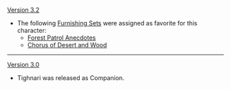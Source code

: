 {{Change History/Header}}
[[Version 3.2]]
* The following [[Furnishing Sets]] were assigned as favorite for this character:
** [[Forest Patrol Anecdotes]]
** [[Chorus of Desert and Wood]]

----
[[Version 3.0]]
* Tighnari was released as Companion.